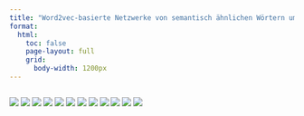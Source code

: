 ```yaml
---
title: "Word2vec-basierte Netzwerke von semantisch ähnlichen Wörtern um 'Umwelt' (1949–2024)"
format:
  html:
    toc: false
    page-layout: full
    grid:
      body-width: 1200px
---
```


::: {.columns}

::: {.column width="50%"}

![](/images/w2v_networks/1949_1958_umwelt_5_5_network.png){fig-cap="1949–1958"}
![](/images/w2v_networks/1955_1964_umwelt_5_5_network.png){fig-cap="1955–1964"}
![](/images/w2v_networks/1961_1970_umwelt_5_5_network.png){fig-cap="1961–1970"}
![](/images/w2v_networks/1967_1976_umwelt_5_5_network.png){fig-cap="1967–1976"}
![](/images/w2v_networks/1973_1982_umwelt_5_5_network.png){fig-cap="1973–1982"}
![](/images/w2v_networks/1979_1988_umwelt_5_5_network.png){fig-cap="1979–1988"}
![](/images/w2v_networks/1985_1994_umwelt_5_5_network.png){fig-cap="1985–1994"}
![](/images/w2v_networks/1991_2000_umwelt_5_5_network.png){fig-cap="1991–2000"}
![](/images/w2v_networks/1997_2006_umwelt_5_5_network.png){fig-cap="1997–2006"}
![](/images/w2v_networks/2003_2012_umwelt_5_5_network.png){fig-cap="2003–2012"}
![](/images/w2v_networks/2009_2018_umwelt_5_5_network.png){fig-cap="2009–2018"}
![](/images/w2v_networks/2015_2024_umwelt_5_5_network.png){fig-cap="2015–2024"}

:::

:::
